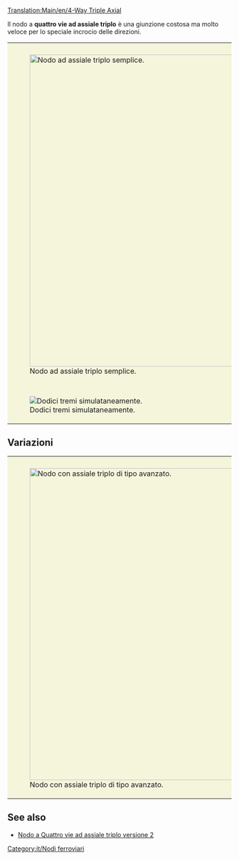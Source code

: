 [[Translation:Main/en/4-Way Triple Axial]]
{{en/-}}{{it/Nodi ferroviari}}
{{Template:Requisiti nodo/It|Costoso|3|1|0|1|0|0|1|1|0|0|1||I treni guasti bloccano solo la propria linea.|
* Gestisce un numero molto grande di treni alla volta.
* Usa indicazioni speciali -> "Superiore vs inferiore" e "Sinistra vs destra".
* Necessita di poco spazio (12x12).
* Pochi curve strette (vedi versione migliorata per l'alta velocità).
* Non sono necessarie colline (per un'estrema velocità elevata).
* Nessuno stallo o intralcio tra treni è possibile.
* Nessuna unione o divisione delle linee.
* Possibilità di gestire linee singole e doppie linee. Questo è il motivo per cui non vengono utilizzate divisioni o unioni. Fallo secondo i tuoi desideri.
* Ogni linea entra nel nodo ad un livello più alto di quando ne esce.
}}

Il nodo a '''quattro vie ad assiale triplo''' è una giunzione costosa ma molto veloce per lo speciale incrocio delle direzioni.

{|style="border: 0px; margin: 5px auto 25px auto; Border-collapse: separate;" cellspacing="10"
|style="padding: 10px 10px 5px; 10px; background-color: #F5F5DC;"|[[File:en/tripleaxial.png|center|thumb|700px|Nodo ad assiale triplo semplice.]]
|-
|style="padding: 10px 10px 5px; 10px; background-color: #F5F5DC;"|[[File:en/4wta.gif|center|frame|Dodici tremi simulataneamente.]]
|}

==Variazioni==
{|style="border: 0px; margin: 5px auto 25px auto;"
|style="padding: 10px 10px 5px; 10px; background-color: #F5F5DC;"|[[File:en/tripleaxial2.png|center|thumb|700px|Nodo con assiale triplo di tipo avanzato.]]
|}

==See also==
* [[Main/it/Quattro vie ad assiale triplo 2|Nodo a Quattro vie ad assiale triplo versione 2]]

[[Category:it/Nodi ferroviari]]